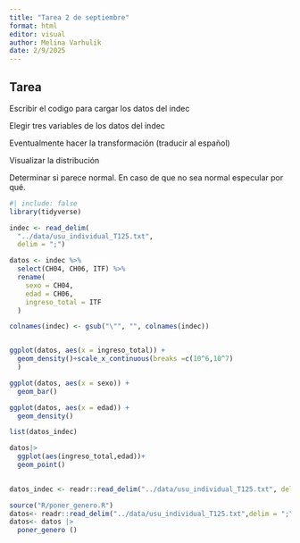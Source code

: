 ```yaml
---
title: "Tarea 2 de septiembre"
format: html
editor: visual
author: Melina Varhulik
date: 2/9/2025
---
```


## Tarea

Escribir el codigo para cargar los datos del indec

Elegir tres variables de los datos del indec

Eventualmente hacer la transformación (traducir al español)

Visualizar la distribución

Determinar si parece normal. En caso de que no sea normal especular por qué.

```r
#| include: false
library(tidyverse)
```

```r

indec <- read_delim(
  "../data/usu_individual_T125.txt",
  delim = ";")
```

```r
datos <- indec %>%
  select(CH04, CH06, ITF) %>%
  rename(
    sexo = CH04,
    edad = CH06,
    ingreso_total = ITF
  )
```

```r
colnames(indec) <- gsub("\"", "", colnames(indec))
```

```r

```

```r
ggplot(datos, aes(x = ingreso_total)) +
  geom_density()+scale_x_continuous(breaks =c(10^6,10^7)
  )

```

```r
ggplot(datos, aes(x = sexo)) +
  geom_bar()
```

```r
ggplot(datos, aes(x = edad)) +
  geom_density()
```

```r
list(datos_indec)
```

```r
datos|>
  ggplot(aes(ingreso_total,edad))+
  geom_point()
  
```

```r
datos_indec <- readr::read_delim("../data/usu_individual_T125.txt", delim = ";")

```

```r
source("R/poner_genero.R")
datos<- readr::read_delim("../data/usu_individual_T125.txt",delim = ";" )
datos<- datos |>
  poner_genero ()

```

